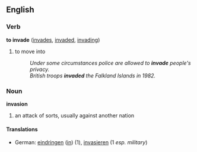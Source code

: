 ==English==

===Verb===
'''to invade'''  ([[invades]], [[invaded]], [[invading]])
# to move into
#:''Under some circumstances police are allowed to '''invade''' people's privacy.''
#:''British troops '''invaded''' the Falkland Islands in 1982.''

===Noun===
'''invasion'''
# an attack of sorts, usually against another nation
====Translations====
*German: [[eindringen]] ([[in#German|in]]) (1), [[invasieren]] (1 ''esp. military'')